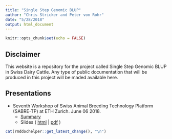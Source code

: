 ```yaml
---
title: "Single Step Genomic BLUP"
author: "Chris Stricker and Peter von Rohr"
date: "5/28/2018"
output: html_document
---
```


```r
knitr::opts_chunk$set(echo = FALSE)
```

## Disclaimer
This website is a repository for the project called Single Step Genomic BLUP in Swiss Dairy Cattle. Any type of public documentation that will be produced in this project will be maded available here.


## Presentations

* Seventh Workshop of Swiss Animal Breeding Technology Platform (SABRE-TP) at ETH Zurich. June 06 2018. 
    + [Summary](https://charlotte-ngs.github.io/SingleStepGBLUP/20180606-sabretp-workshop-ethz/20180527-sabretp-unterlagen-tc.pdf) 
    + Slides ( [html](https://charlotte-ngs.github.io/SingleStepGBLUP/20180606-sabretp-workshop-ethz/20180606-sabretp-slides-cs-pvr.html) | [pdf](https://charlotte-ngs.github.io/SingleStepGBLUP/20180606-sabretp-workshop-ethz/20180606-sabretp-slides-cs-pvr.pdf) )



```r
cat(rmddochelper::get_latest_change(), "\n")
```

